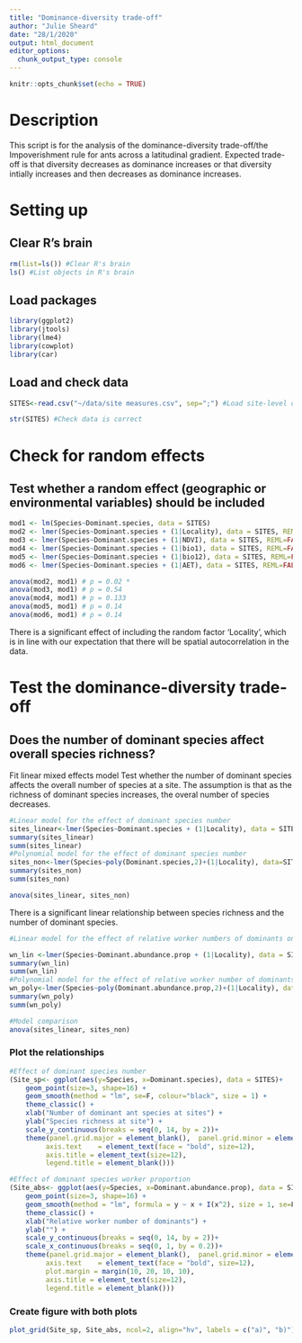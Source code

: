 ---
title: "Dominance-diversity trade-off"
author: "Julie Sheard"
date: "28/1/2020"
output: html_document
editor_options: 
  chunk_output_type: console
---

```{r setup, include=FALSE}
knitr::opts_chunk$set(echo = TRUE)
```

# Description

This script is for the analysis of the dominance-diversity trade-off/the Impoverishment rule for ants across a latitudinal gradient. Expected trade-off is that diversity decreases as dominance increases or that diversity intially increases and then decreases as dominance increases.

# Setting up

## Clear R's brain
```{r}
rm(list=ls()) #Clear R's brain
ls() #List objects in R's brain
```

## Load packages
```{r warning=FALSE, message=FALSE}
library(ggplot2)
library(jtools)
library(lme4)
library(cowplot)
library(car)
```

## Load and check data
```{r}
SITES<-read.csv("~/data/site measures.csv", sep=";") #Load site-level data. 38 sites

str(SITES) #Check data is correct
```

# Check for random effects

## Test whether a random effect (geographic or environmental variables) should be included

```{r}
mod1 <- lm(Species~Dominant.species, data = SITES)
mod2 <- lmer(Species~Dominant.species + (1|Locality), data = SITES, REML=FALSE)
mod3 <- lmer(Species~Dominant.species + (1|NDVI), data = SITES, REML=FALSE)
mod4 <- lmer(Species~Dominant.species + (1|bio1), data = SITES, REML=FALSE)
mod5 <- lmer(Species~Dominant.species + (1|bio12), data = SITES, REML=FALSE)
mod6 <- lmer(Species~Dominant.species + (1|AET), data = SITES, REML=FALSE)

anova(mod2, mod1) # p = 0.02 *
anova(mod3, mod1) # p = 0.54
anova(mod4, mod1) # p = 0.133
anova(mod5, mod1) # p = 0.14
anova(mod6, mod1) # p = 0.14
```

There is a significant effect of including the random factor 'Locality', which is in line with our expectation that there will be spatial autocorrelation in the data. 

# Test the dominance-diversity trade-off

## Does the number of dominant species affect overall species richness? 

Fit linear mixed effects model
Test whether the number of dominant species affects the overall number of species at a site. The assumption is that as the richness of dominant species increases, the overal number of species decreases.  

```{r}
#Linear model for the effect of dominant species number
sites_linear<-lmer(Species~Dominant.species + (1|Locality), data = SITES, REML=FALSE)
summary(sites_linear)
summ(sites_linear)
#Polynomial model for the effect of dominant species number
sites_non<-lmer(Species~poly(Dominant.species,2)+(1|Locality), data=SITES, REML=FALSE)
summary(sites_non)
summ(sites_non)

anova(sites_linear, sites_non)
```

There is a significant linear relationship between species richness and the number of dominant species. 

```{r}
#Linear model for the effect of relative worker numbers of dominants on species diversity

wn_lin <-lmer(Species~Dominant.abundance.prop + (1|Locality), data = SITES, REML=FALSE)
summary(wn_lin)
summ(wn_lin)
#Polynomial model for the effect of relative worker number of dominants
wn_poly<-lmer(Species~poly(Dominant.abundance.prop,2)+(1|Locality), data=SITES, REML=FALSE)
summary(wn_poly)
summ(wn_poly)

#Model comparison
anova(sites_linear, sites_non)
```

### Plot the relationships
```{r}
#Effect of dominant species number
(Site_sp<- ggplot(aes(y=Species, x=Dominant.species), data = SITES)+
    geom_point(size=3, shape=16) + 
    geom_smooth(method = "lm", se=F, colour="black", size = 1) +
    theme_classic() + 
    xlab("Number of dominant ant species at sites") +
    ylab("Species richness at site") +
    scale_y_continuous(breaks = seq(0, 14, by = 2))+
    theme(panel.grid.major = element_blank(),  panel.grid.minor = element_blank(),
         axis.text    = element_text(face = "bold", size=12),
         axis.title = element_text(size=12),
         legend.title = element_blank()))

#Effect of dominant species worker proportion
(Site_abs<- ggplot(aes(y=Species, x=Dominant.abundance.prop), data = SITES)+ 
    geom_point(size=3, shape=16) + 
    geom_smooth(method = "lm", formula = y ~ x + I(x^2), size = 1, se=F, colour="black") +
    theme_classic() + 
    xlab("Relative worker number of dominants") +
    ylab("") +
    scale_y_continuous(breaks = seq(0, 14, by = 2))+
    scale_x_continuous(breaks = seq(0, 1, by = 0.2))+
    theme(panel.grid.major = element_blank(),  panel.grid.minor = element_blank(),
         axis.text    = element_text(face = "bold", size=12),
         plot.margin = margin(10, 20, 10, 10),
         axis.title = element_text(size=12),
         legend.title = element_blank()))
```

### Create figure with both plots
```{r}
plot_grid(Site_sp, Site_abs, ncol=2, align="hv", labels = c("a)", "b)"), hjust=0.1, vjust=1)
```
